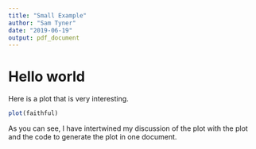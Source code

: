 ```yaml
---
title: "Small Example"
author: "Sam Tyner"
date: "2019-06-19"
output: pdf_document
---
```


# Hello world 

Here is a plot that is very interesting. 
```r
plot(faithful)
```

As you can see, I have intertwined my discussion of the plot with the plot and the code to generate the plot in one document. 
